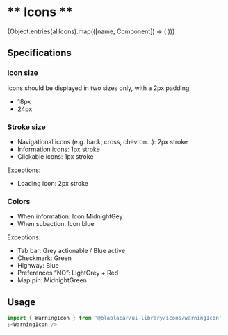 

<Meta title="Design Tokens/Icons" />

# ** Icons **

<Canvas>
  <Story>
    <IconGallery>
      {Object.entries(allIcons).map(([name, Component]) => (
        <IconItem name={name}>
          <Component />
        </IconItem>
      ))}
    </IconGallery>
  </Story>
</Canvas>

## Specifications

### Icon size

Icons should be displayed in two sizes only, with a 2px padding:

- 18px
- 24px

### Stroke size

- Navigational icons (e.g. back, cross, chevron…): 2px stroke
- Information icons: 1px stroke
- Clickable icons: 1px stroke

Exceptions:

- Loading icon: 2px stroke

### Colors

- When information: Icon MidnightGey
- When subaction: Icon blue

Exceptions:

- Tab bar: Grey actionable / Blue active
- Checkmark: Green
- Highway: Blue
- Preferences “NO”: LightGrey + Red
- Map pin: MidnightGreen

## Usage

```js
import { WarningIcon } from '@blablacar/ui-library/icons/warningIcon'
;<WarningIcon />
```

<ArgsTable of={BaseIcon} />
